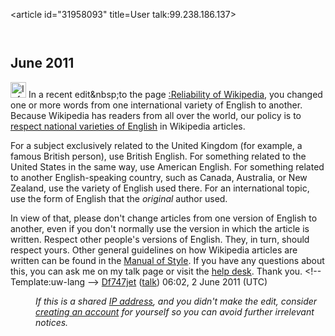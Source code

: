 <article id="31958093" title=User talk:99.238.186.137>
	<talkpage id="31958093" title="User talk:99.238.186.137">
== June 2011 ==
[[Image:Information.svg|25px|alt=|link=]] In a recent edit&amp;nbsp;to the page [[:Reliability of Wikipedia]], you changed one or more words from one international variety of English to another. Because Wikipedia has readers from all over the world, our policy is to [[Wikipedia:Manual of Style#National varieties of English|respect national varieties of English]] in Wikipedia articles.

For a subject exclusively related to the United Kingdom (for example, a famous British person), use British English. For something related to the United States in the same way, use American English. For something related to another English-speaking country, such as Canada, Australia, or New Zealand, use the variety of English used there. For an international topic, use the form of English that the ''original'' author used.

In view of that, please don't change articles from one version of English to another, even if you don't normally use the version in which the article is written. Respect other people's versions of English. They, in turn, should respect yours. Other general guidelines on how Wikipedia articles are written can be found in the [[Wikipedia:Manual of Style|Manual of Style]]. If you have any questions about this, you can ask me on my talk page or visit the [[Wikipedia:Help desk|help desk]]. Thank you. &lt;!-- Template:uw-lang --&gt; [[User:Df747jet|Df747jet]] ([[User talk:Df747jet|talk]]) 06:02, 2 June 2011 (UTC)
:''If this is a shared [[IP address]], and you didn't make the edit, consider [[Wikipedia:Why create an account?|creating an account]] for yourself so you can avoid further irrelevant notices.''
	</talkpage>
</article>